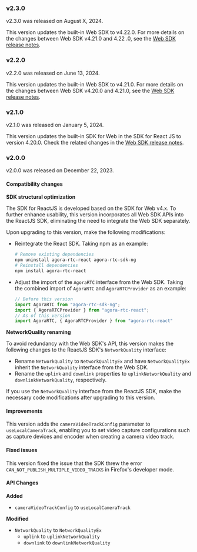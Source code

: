 <PlatformWrapper platform="react-js">

### v2.3.0

v2.3.0 was released on August X, 2024.

This version updates the built-in Web SDK to v4.22.0. For more details on the changes between Web SDK v4.21.0 and 4.22
.0, see the <a href="?platform=web">Web SDK release notes</a>.

### v2.2.0

v2.2.0 was released on June 13, 2024.

This version updates the built-in Web SDK to v4.21.0. For more details on the changes between Web SDK v4.20.0 and 4.21.0, see the <a href="?platform=web">Web SDK release notes</a>.

### v2.1.0

v2.1.0 was released on January 5, 2024.

This version updates the built-in SDK for Web in the SDK for React JS to version 4.20.0. Check the related changes in the <a href="?platform=web">Web SDK release notes</a>.

### v2.0.0

v2.0.0 was released on December 22, 2023.

#### Compatibility changes

**SDK structural optimization**

The SDK for ReactJS is developed based on the SDK for Web v4.x. To further enhance usability, this version incorporates all Web SDK APIs into the ReactJS SDK, eliminating the need to integrate the Web SDK separately.

Upon upgrading to this version, make the following modifications:

- Reintegrate the React SDK. Taking npm as an example:

  ```sh
  # Remove existing dependencies
  npm uninstall agora-rtc-react agora-rtc-sdk-ng
  # Reinstall dependencies
  npm install agora-rtc-react
  ```

- Adjust the import of the `AgoraRTC` interface from the Web SDK. Taking the combined import of `AgoraRTC` and `AgoraRTCProvider` as an example:

  ```jsx
  // Before this version
  import AgoraRTC from "agora-rtc-sdk-ng";
  import { AgoraRTCProvider } from "agora-rtc-react";
  // As of this version
  import AgoraRTC, { AgoraRTCProvider } from "agora-rtc-react"
  ```

**NetworkQuality renaming**

To avoid redundancy with the Web SDK's API, this version makes the following changes to the ReactJS SDK's `NetworkQuality` interface:

- Rename `NetworkQuality` to `NetworkQualityEx` and have `NetworkQualityEx` inherit the `NetworkQuality` interface from the Web SDK.
- Rename the `uplink` and `downlink` properties to `uplinkNetworkQuality` and `downlinkNetworkQuality`, respectively.

If you use the `NetworkQuality` interface from the ReactJS SDK, make the necessary code modifications after upgrading to this version.

#### Improvements

This version adds the `cameraVideoTrackConfig` parameter to `useLocalCameraTrack`, enabling you to set video capture configurations such as capture devices and encoder when creating a camera video track.

#### Fixed issues

This version fixed the issue that the SDK threw the error `CAN_NOT_PUBLISH_MULTIPLE_VIDEO_TRACKS` in Firefox's developer mode.

#### API Changes

**Added**

- `cameraVideoTrackConfig` to `useLocalCameraTrack`

**Modified**

- `NetworkQuality` to `NetworkQualityEx`
  - `uplink`  to `uplinkNetworkQuality`
  - `downlink` to `downlinkNetworkQuality`



</PlatformWrapper>
